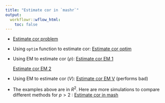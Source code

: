 ```yaml
---
title: "Estimate cor in `mashr`"
output:
  workflowr::wflow_html:
    toc: false
---
```


* [Estimate cor problem](EstimateCor.html)
    
* Using `optim` function to estimate cor: [Estimate cor optim](EstimateCorOptim.html)

* Using EM to estimate cor ($\rho$): 
    [Estimate cor EM 1](EstimateCorEM.html)
    
    [Estimate cor EM 2](EstimateCorEM2.html)

* Using EM to estimate cor ($V$): [Estimate cor EM V](EstimateCorMaxEMV.html) (performs bad)

* The examples above are in $R^{2}$. Here are more simulations to compare different methods for $p > 2$ : [Estimate cor in mash](EstimateCorMaxMash.html)
